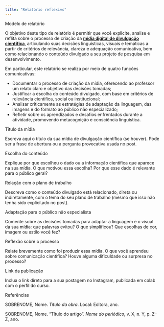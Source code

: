 ```yaml
---
title: "Relatório reflexivo"
---
```


::: titulo-nao-numerado
Modelo de relatório
:::

::: callout-tip
O objetivo deste tipo de relatório é permitir que você explicite, analise e reflita sobre o processo de criação da [**mídia digital de divulgação científica**](2_Avaliacao.qmd), articulando suas decisões linguísticas, visuais e temáticas a partir de critérios de relevância, clareza e adequação comunicativa, bem como relacionando o conteúdo divulgado a seu projeto de pesquisa em desenvolvimento.

Em particular, este relatório se realiza por meio de quatro funções comunicativas:

-   Documentar o processo de criação da mídia, oferecendo ao professor um relato claro e objetivo das decisões tomadas;
-   Justificar a escolha do conteúdo divulgado, com base em critérios de relevância científica, social ou institucional;
-   Analisar criticamente as estratégias de adaptação da linguagem, das imagens e do formato ao público não especializado;
-   Refletir sobre os aprendizados e desafios enfrentados durante a atividade, promovendo metacognição e consciência linguística.
:::

:::::::::: fundo-papel
::: subtitulo-nao-numerado
Título da mídia
:::

Escreva aqui o título da sua mídia de divulgação científica (se houver). Pode ser a frase de abertura ou a pergunta provocativa usada no post.

::: subtitulo-nao-numerado
Escolha do conteúdo
:::

Explique por que escolheu o dado ou a informação científica que aparece na sua mídia. O que motivou essa escolha? Por que esse dado é relevante para o público geral?

::: subtitulo-nao-numerado
Relação com o plano de trabalho
:::

Descreva como o conteúdo divulgado está relacionado, direta ou indiretamente, com o tema do seu plano de trabalho (mesmo que isso não tenha sido explicitado no post).

::: subtitulo-nao-numerado
Adaptação para o público não especialista
:::

Comente sobre as decisões tomadas para adaptar a linguagem e o visual da sua mídia: que palavras evitou? O que simplificou? Que escolhas de cor, imagem ou estilo você fez?

::: subtitulo-nao-numerado
Reflexão sobre o processo
:::

Relate brevemente como foi produzir essa mídia. O que você aprendeu sobre comunicação científica? Houve alguma dificuldade ou surpresa no processo?

::: subtitulo-nao-numerado
Link da publicação
:::

Inclua o link direto para a sua postagem no Instagram, publicada em colab com o perfil do curso.

::: subtitulo-nao-numerado
Referências
:::

SOBRENOME, Nome. *Título da obra*. Local: Editora, ano.

SOBRENOME, Nome. “Título do artigo”. *Nome do periódico*, v. X, n. Y, p. Z–Z, ano.
::::::::::
